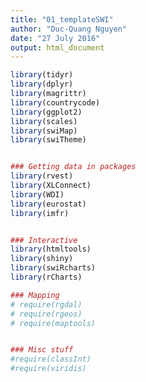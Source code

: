 ```yaml
---
title: "01_templateSWI"
author: "Duc-Quang Nguyen"
date: "27 July 2016"
output: html_document
---
```


```r
library(tidyr)
library(dplyr)
library(magrittr)
library(countrycode)
library(ggplot2)
library(scales)
library(swiMap)
library(swiTheme)


### Getting data in packages
library(rvest)
library(XLConnect)
library(WDI)
library(eurostat)
library(imfr)


### Interactive 
library(htmltools)
library(shiny)
library(swiRcharts)
library(rCharts)

### Mapping 
# require(rgdal)
# require(rgeos)
# require(maptools)


### Misc stuff
#require(classInt)
#require(viridis)
```
